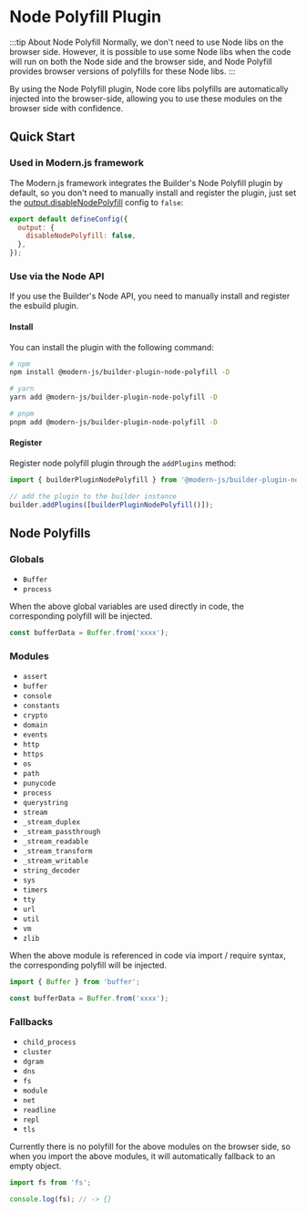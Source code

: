 # Node Polyfill Plugin

:::tip About Node Polyfill
Normally, we don't need to use Node libs on the browser side. However, it is possible to use some Node libs when the code will run on both the Node side and the browser side, and Node Polyfill provides browser versions of polyfills for these Node libs.
:::

By using the Node Polyfill plugin, Node core libs polyfills are automatically injected into the browser-side, allowing you to use these modules on the browser side with confidence.

## Quick Start

### Used in Modern.js framework

The Modern.js framework integrates the Builder's Node Polyfill plugin by default, so you don't need to manually install and register the plugin, just set the [output.disableNodePolyfill](https://modernjs.dev/configure/app/output/disable-node-polyfill.html) config to `false`:

```js
export default defineConfig({
  output: {
    disableNodePolyfill: false,
  },
});
```

### Use via the Node API

If you use the Builder's Node API, you need to manually install and register the esbuild plugin.

#### Install

You can install the plugin with the following command:

```bash
# npm
npm install @modern-js/builder-plugin-node-polyfill -D

# yarn
yarn add @modern-js/builder-plugin-node-polyfill -D

# pnpm
pnpm add @modern-js/builder-plugin-node-polyfill -D
```

#### Register

Register node polyfill plugin through the `addPlugins` method:

```js
import { builderPluginNodePolyfill } from '@modern-js/builder-plugin-node-polyfill';

// add the plugin to the builder instance
builder.addPlugins([builderPluginNodePolyfill()]);
```

## Node Polyfills

### Globals

- `Buffer`
- `process`

When the above global variables are used directly in code, the corresponding polyfill will be injected.

```ts
const bufferData = Buffer.from('xxxx');
```

### Modules

- `assert`
- `buffer`
- `console`
- `constants`
- `crypto`
- `domain`
- `events`
- `http`
- `https`
- `os`
- `path`
- `punycode`
- `process`
- `querystring`
- `stream`
- `_stream_duplex`
- `_stream_passthrough`
- `_stream_readable`
- `_stream_transform`
- `_stream_writable`
- `string_decoder`
- `sys`
- `timers`
- `tty`
- `url`
- `util`
- `vm`
- `zlib`

When the above module is referenced in code via import / require syntax, the corresponding polyfill will be injected.

```ts
import { Buffer } from 'buffer';

const bufferData = Buffer.from('xxxx');
```

### Fallbacks

- `child_process`
- `cluster`
- `dgram`
- `dns`
- `fs`
- `module`
- `net`
- `readline`
- `repl`
- `tls`

Currently there is no polyfill for the above modules on the browser side, so when you import the above modules, it will automatically fallback to an empty object.

```ts
import fs from 'fs';

console.log(fs); // -> {}
```
